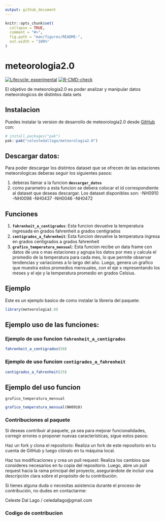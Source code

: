 ```yaml
---
output: github_document
---
```


<!-- README.md is generated from README.Rmd. Please edit that file -->

```r
knitr::opts_chunk$set(
  collapse = TRUE,
  comment = "#>",
  fig.path = "man/figures/README-",
  out.width = "100%"
)
```

# meteorologia2.0

<!-- badges: start -->
[![Lifecycle: experimental](https://img.shields.io/badge/lifecycle-experimental-orange.svg)](https://lifecycle.r-lib.org/articles/stages.html#experimental)
[![R-CMD-check](https://github.com/celestedallago/meteorologia2.0/actions/workflows/R-CMD-check.yaml/badge.svg)](https://github.com/celestedallago/meteorologia2.0/actions/workflows/R-CMD-check.yaml)
<!-- badges: end -->


El objetivo de meteorologia2.0 es poder analizar y manipular datos meteorologicos de distintos data sets

## Instalacion

Puedes instalar la version de desarrollo de  meteorologia2.0 desde [GitHub](https://github.com/) con:

``` r
# install.packages("pak")
pak::pak("celestedallago/meteorologia2.0")
```

## Descargar datos: 
Para poder descargar los distintos dataset que se ofrecen de las estaciones meteorologicas deberas seguir los siguientes pasos: 

1) deberas llamar a la funcion **`descargar_datos`** 
2) como parametro a esta funcion se debera colocar el id correspondiente al dataset que deseas descargar. 
Los dataset disponibles son: 
-NH0910
-NH0098
-NH0437
-NH0046
-NH0472





## Funciones
1) **`fahrenheit_a_centigrados`**: Esta funcion devuelve la temperatura ingresada en grados fahrenheit a grados centigrados
2) **`centigrados_a_fahrenheit`**: Esta funcion devuelve la temperatura ingresa en grados centigrados a grados fahrenheit
3) **`grafico_temperatura_mensual`**: Esta funcion recibe un data frame con datos de una o mas estaciones y agrupa los datos por mes y calcula el promedio de la temperatura para cada mes, lo que permite observar tendencias y variaciones a lo largo del año. Luego, genera un grafico que muestra estos promedios mensuales, con el eje x representando los meses y el eje y la temperatura promedio en grados Celsius.

## Ejemplo

Este es un ejemplo basico de como instalar la libreria del paquete:

```r
library(meteorologia2.0)
```




## Ejemplo uso de las funciones:
### Ejemplo de uso funcion `fahrenheit_a_centigrados`

```r
fahrenheit_a_centigrados(50)
```


### Ejemplo de uso funcion `centigrados_a_fahrenheit`
```r
centigrados_a_fahrenheit(25)
```


## Ejemplo del uso funcion
`grafico_temperatura_mensual`
```r
grafico_temperatura_mensual(NH0910)
```




### Contribuciones al paquete
Si deseas contribuir al paquete, ya sea para mejorar funcionalidades, corregir errores o proponer nuevas características, sigue estos pasos:

Haz un fork y clona el repositorio: Realiza un fork de este repositorio en tu cuenta de GitHub y luego clónalo en tu máquina local.

Haz tus modificaciones y crea un pull request: Realiza los cambios que consideres necesarios en tu copia del repositorio. Luego, abre un pull request hacia la rama principal del proyecto, asegurándote de incluir una descripción clara sobre el propósito de tu contribución.

Si tienes alguna duda o necesitas asistencia durante el proceso de contribución, no dudes en contactarme:

Celeste Dal Lago / celedallago@gmail.com



### Codigo de contribucion
